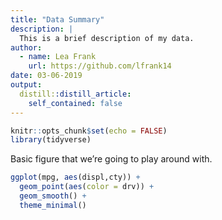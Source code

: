 ```yaml
---
title: "Data Summary"
description: |
  This is a brief description of my data.
author:
  - name: Lea Frank
    url: https://github.com/lfrank14
date: 03-06-2019
output:
  distill::distill_article:
    self_contained: false
---
```


```r
knitr::opts_chunk$set(echo = FALSE)
library(tidyverse)
```

Basic figure that we're going to play around with.

```r
ggplot(mpg, aes(displ,cty)) +
  geom_point(aes(color = drv)) +
  geom_smooth() +
  theme_minimal()
```

